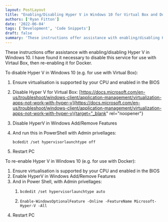 ```yaml
---
layout: PostLayout
title: "Enabling/Disabling Hyper V in Windows 10 for Virtual Box and Docker development"
authors: ['Ryan Fitton']
date: '2022-06-04'
tags: ['Development', 'Code Snippets']
draft: false
summary: 'These instructions offer assistance with enabling/disabling Hyper V in Windows 10. I have found it necessary to disable this service for use with Virtaul Box, then re-enabling it for Docker. To disable Hyper V in Windows 10 (e.g. for use with Virtual Box): Ensure virtualisation is supported by your CPU and enabled in the BIOS ...'
---
```


These instructions offer assistance with enabling/disabling Hyper V in Windows 10. I have found it necessary to disable this service for use with Virtaul Box, then re-enabling it for Docker.

To disable Hyper V in Windows 10 (e.g. for use with Virtual Box):

1.  Ensure virtualisation is supported by your CPU and enabled in the BIOS

2.  Disable Hyper V for Virtual Box: [https://docs.microsoft.com/en-us/troubleshoot/windows-client/application-management/virtualization-apps-not-work-with-hyper-v](https://docs.microsoft.com/en-us/troubleshoot/windows-client/application-management/virtualization-apps-not-work-with-hyper-v){target="_blank" rel="noopener"}

3.  Disable HyperV in Windows Add/Remove Features

4.  And run this in PowerShell with Admin privellages:

    ``` language-markup
    bcdedit /set hypervisorlaunchtype off
    ```

5.  Restart PC

To re-enable Hyper V in Windows 10 (e.g. for use with Docker):

1.  Ensure virtualisation is supported by your CPU and enabled in the BIOS
2.  Enable HyperV in Windows Add/Remove Features
3.  And in Power Shell, with Admin privellages:
    1.  ``` language-markup
        bcdedit /set hypervisorlaunchtype auto
        ```

    2.  ``` language-markup
        Enable-WindowsOptionalFeature -Online -FeatureName Microsoft-Hyper-V -All
        ```
4.  Restart PC
